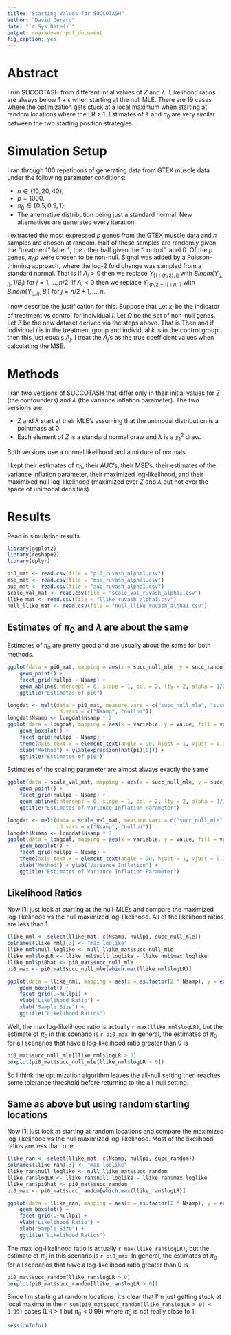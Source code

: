 ```yaml
---
title: "Starting Values for SUCCOTASH"
author: "David Gerard"
date: "`r Sys.Date()`"
output: rmarkdown::pdf_document
fig_caption: yes
---
```




# Abstract
I run SUCCOTASH from different intial values of $Z$ and $\lambda$. Likelihood ratios are always below 1 + $\epsilon$ when starting at the null MLE. There are 19 cases where the optimization gets stuck at a local maximum when starting at random locations where the LR > 1. Estimates of $\lambda$ and $\pi_0$ are very similar between the two starting position strategies.

# Simulation Setup
I ran through 100 repetitions of generating data from GTEX muscle data under the following parameter conditions:

* $n \in \{10, 20, 40\}$,
* $p = 1000$.
* $\pi_0 \in \{0.5, 0.9, 1\}$,
* The alternative distribution being just a standard normal. New alternatives are generated every iteration.

I extracted the most expressed $p$ genes from the GTEX muscle data and $n$ samples are chosen at
random. Half of these samples are randomly given the "treatment"
label 1, the other half given the "control" label 0. Of the $p$
genes, $\pi_0p$ were chosen to be non-null. Signal was added by a
Poisson-thinning approach, where the log-2 fold change was sampled from a standard normal.
That is
\begin{align}
  A_1,\ldots,A_{p/2} &\sim N(0, 1)\\
  B_i &= 2^{A_i} \text{ for } i = 1,\ldots, p/2,
\end{align}
If $A_i > 0$ then we replace $Y_{[1:(n/2), i]}$ with $Binom(Y_{[j,i]}, 1 / B_i)$ for $j = 1,\ldots, n/2$. If $A_i < 0$ then we replace $Y_{[(n/2 + 1):n, i]}$ with $Binom(Y_{[j,i]}, B_i)$ for $j = n/2 + 1,\ldots, n$.

I now describe the justification for this. Suppose that
\begin{align}
Y_{ij} \sim Poisson(\lambda_j).
\end{align}
Let $x_{i}$ be the indicator of treatment vs control for individual $i$. Let $\Omega$ be the set of non-null genes. Let $Z$ be the new dataset derived via the steps above. That is
\begin{align}
Z_{ij} | Y_{ij}=
\begin{cases}
Binom(Y_{ij}, 2 ^ {A_{j}x_i}) & \text{if } A_{j} < 0 \text{ and } j \in \Omega\\
Binom(Y_{ij}, 2 ^ {-A_{j}(1 - x_i)}) & \text{if } A_{j} > 0 \text{ and } j \in \Omega\\
Y_{ij} & \text{if } j \not\in \Omega.
\end{cases}
\end{align}
Then
\begin{align}
Z_{ij} | A_{j}, A_{j} < 0, j \in \Omega &\sim Poisson(2^{A_{j}x_i}\lambda_j)\\
Z_{ij} | A_{j}, A_{j} > 0, j \in \Omega &\sim Poisson(2^{-A_{j}(1 - x_i)}\lambda_j),
\end{align}
and
\begin{align}
E[\log_2(Z_{ij}) - \log_2(Z_{kj}) | A_{j}, A_{j} < 0, j \in \Omega] &\approx A_{j}x_i - A_{j}x_k, \text{ and}\\
E[\log_2(Z_{ij}) - \log_2(Z_{kj}) | A_{j}, A_{j} > 0, j \in \Omega] &\approx -A_{j}(1 - x_i) + A_{j}(1 - x_k).
\end{align}
if individual $i$ is in the treatment group and individual $k$ is in the control group, then this just equals $A_j$. I treat the $A_j$'s as the true coefficient values when calculating the MSE.

# Methods
I ran two versions of SUCCOTASH that differ only in their initial values for $Z$ (the confounders) and $\lambda$ (the variance inflation parameter). The two versions are:

* $Z$ and $\lambda$ start at their MLE's assuming that the unimodal distribution is a pointmass at 0.
* Each element of $Z$ is a standard normal draw and $\lambda$ is a $\chi^2_1$ draw.

Both versions use a normal likelihood and a mixture of normals.

I kept their estimates of $\pi_0$, their AUC's, their MSE's, their estimates of the variance inflation parameter, their maximized log-likelihood, and their maximixed null log-likelihood (maximized over $Z$ and $\lambda$ but not over the space of unimodal densities).

# Results
Read in simulation results.
```r
library(ggplot2)
library(reshape2)
library(dplyr)

pi0_mat <- read.csv(file = "pi0_ruvash_alpha1.csv")
mse_mat <- read.csv(file = "mse_ruvash_alpha1.csv")
auc_mat <- read.csv(file = "auc_ruvash_alpha1.csv")
scale_val_mat <- read.csv(file = "scale_val_ruvash_alpha1.csv")
llike_mat <- read.csv(file = "llike_ruvash_alpha1.csv")
null_llike_mat <- read.csv(file = "null_llike_ruvash_alpha1.csv")

```
## Estimates of $\pi_0$ and $\lambda$ are about the same
Estimates of $\pi_0$ are pretty good and are usually about the same for both methods.
```r
ggplot(data = pi0_mat, mapping = aes(x = succ_null_mle, y = succ_random)) +
    geom_point() +
    facet_grid(nullpi ~ Nsamp) +
    geom_abline(intercept = 0, slope = 1, col = 2, lty = 2, alpha = 1/2) +
    ggtitle("Estimates of pi0")

longdat <- melt(data = pi0_mat, measure.vars = c("succ_null_mle", "succ_random"),
                id.vars = c("Nsamp", "nullpi"))
longdat$Nsamp <- longdat$Nsamp * 2
ggplot(data = longdat, mapping = aes(x = variable, y = value, fill = variable)) +
    geom_boxplot() +
    facet_grid(nullpi ~ Nsamp) +
    theme(axis.text.x = element_text(angle = 90, hjust = 1, vjust = 0.3)) +
    xlab("Method") + ylab(expression(hat(pi)[0])) +
    ggtitle("Estimates of pi0")
```

Estimates of the scaling parameter are almost always exactly the same
```r
ggplot(data = scale_val_mat, mapping = aes(x = succ_null_mle, y = succ_random)) +
    geom_point() +
    facet_grid(nullpi ~ Nsamp) +
    geom_abline(intercept = 0, slope = 1, col = 2, lty = 2, alpha = 1/2) +
    ggtitle("Estimates of Variance Inflation Parameter")

longdat <- melt(data = scale_val_mat, measure.vars = c("succ_null_mle", "succ_random"),
                id.vars = c("Nsamp", "nullpi"))
longdat$Nsamp <- longdat$Nsamp * 2
ggplot(data = longdat, mapping = aes(x = variable, y = value, fill = variable)) +
    geom_boxplot() +
    facet_grid(nullpi ~ Nsamp) +
    theme(axis.text.x = element_text(angle = 90, hjust = 1, vjust = 0.3)) +
    xlab("Method") + ylab("Variance Inflation") +
    ggtitle("Estimates of Variance Inflation Parameter")
```

## Likelihood Ratios

Now I'll just look at starting at the null-MLEs and compare the maximized log-likelihood vs the null maximized log-likelihood. All of the likelihood ratios are less than 1.
```r
llike_nml <- select(llike_mat, c(Nsamp, nullpi, succ_null_mle))
colnames(llike_nml)[3] <- "max_loglike"
llike_nml$null_loglike <- null_llike_mat$succ_null_mle
llike_nml$logLR <- llike_nml$null_loglike - llike_nml$max_loglike
llike_nml$pi0hat <- pi0_mat$succ_null_mle
pi0_max <- pi0_mat$succ_null_mle[which.max(llike_nml$logLR)]

ggplot(data = llike_nml, mapping = aes(x = as.factor(2 * Nsamp), y = exp(logLR))) +
    geom_boxplot() +
    facet_grid(.~nullpi) +
    ylab("Likelihood Ratio") +
    xlab("Sample Size") +
    ggtitle("Likelihood Ratios")
```

Well, the max log-likelihood ratio is actually `r max(llike_nml$logLR)`, but the estimate of $\pi_0$ in this scenario is `r pi0_max`. In general, the estimates of $\pi_0$ for all scenarios that have a log-likelihood ratio greater than 0 is
```r
pi0_mat$succ_null_mle[llike_nml$logLR > 0]
boxplot(pi0_mat$succ_null_mle[llike_nml$logLR > 0])
```

So I think the optimization algorithm leaves the all-null setting then reaches some tolerance threshold before returning to the all-null setting.

## Same as above but using random starting locations
Now I'll just look at starting at random locations and compare the maximized log-likelihood vs the null maximized log-likelihood. Most of the likelihood ratios are less than one.
```r
llike_ran <- select(llike_mat, c(Nsamp, nullpi, succ_random))
colnames(llike_ran)[3] <- "max_loglike"
llike_ran$null_loglike <- null_llike_mat$succ_random
llike_ran$logLR <- llike_ran$null_loglike - llike_ran$max_loglike
llike_ran$pi0hat <- pi0_mat$succ_random
pi0_max <- pi0_mat$succ_random[which.max(llike_ran$logLR)]

ggplot(data = llike_ran, mapping = aes(x = as.factor(2 * Nsamp), y = exp(logLR))) +
    geom_boxplot() +
    facet_grid(.~nullpi) +
    ylab("Likelihood Ratio") +
    xlab("Sample Size") +
    ggtitle("Likelihood Ratios")
```

The max log-likelihood ratio is actually `r max(llike_ran$logLR)`, but the estimate of $\pi_0$ in this scenario is `r pi0_max`. In general, the estimates of $\pi_0$ for all scenarios that have a log-likelihood ratio greater than 0 is
```r
pi0_mat$succ_random[llike_ran$logLR > 0]
boxplot(pi0_mat$succ_random[llike_ran$logLR > 0])
```

Since I'm starting at random locations, it's clear that I'm just getting stuck at local maxima in the `r sum(pi0_mat$succ_random[llike_ran$logLR > 0] < 0.99)` cases (LR > 1 but $\hat{\pi}_0$ < 0.99) where $\hat{\pi}_0$ is not really close to 1.


\clearpage

```r
sessionInfo()
```
